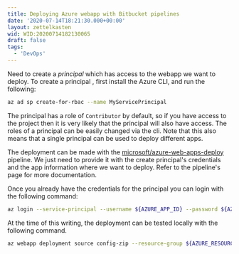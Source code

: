```yaml
---
title: Deploying Azure webapp with Bitbucket pipelines
date: '2020-07-14T18:21:30.000+00:00'
layout: zettelkasten
wid: WID:20200714182130065
draft: false
tags:
  - 'DevOps'
---
```


Need to create a _principal_ which has access to the webapp we want to deploy.
To create a principal , first install the Azure CLI, and run the following:

```bash
az ad sp create-for-rbac --name MyServicePrincipal
```

The principal has a role of `Contributor` by default, so if you have access to
the project then it is very likely that the principal will also have access. The
roles of a principal can be easily changed via the cli. Note that this also
means that a single principal can be used to deploy different apps.

The deployment can be made with the
[microsoft/azure-web-apps-deploy](https://bitbucket.org/microsoft/azure-web-apps-deploy/src/master/)
pipeline. We just need to provide it with the create principal's credentials and
the app information where we want to deploy. Refer to the pipeline's page for
more documentation.

Once you already have the credentials for the principal you can login with the
following command:

```bash
az login --service-principal --username ${AZURE_APP_ID} --password ${AZURE_PASSWORD} --tenant ${AZURE_TENANT_ID}
```

At the time of this writing, the deployment can be tested locally with the
following command.

```bash
az webapp deployment source config-zip --resource-group ${AZURE_RESOURCE_GROUP} --name ${AZURE_APP_NAME} --src ${ZIP_FILE}
```
